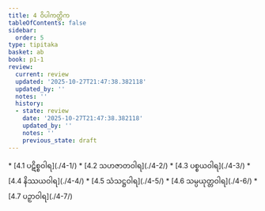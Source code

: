 ```yaml
---
title: 4 ဝိပါကတ္တိက
tableOfContents: false
sidebar:
  order: 5
type: tipitaka
basket: ab
book: p1-1
review:
  current: review
  updated: '2025-10-27T21:47:38.382118'
  updated_by: ''
  notes: ''
  history:
  - state: review
    date: '2025-10-27T21:47:38.382118'
    updated_by: ''
    notes: ''
    previous_state: draft
---
```



<ReviewStatus review={frontmatter.review} showDetails={true} />

<HypothesisAnnotation frontmatter={frontmatter} />

<DynamicBreadcrumb />



<TableOfContents book="p1-1" section="4">
* [4.1 ပဋိစ္စဝါရ](./4-1/)
* [4.2 သဟဇာတဝါရ](./4-2/)
* [4.3 ပစ္စယဝါရ](./4-3/)
* [4.4 နိဿယဝါရ](./4-4/)
* [4.5 သံသဋ္ဌဝါရ](./4-5/)
* [4.6 သမ္ပယုတ္တဝါရ](./4-6/)
* [4.7 ပဉှာဝါရ](./4-7/)
</TableOfContents>